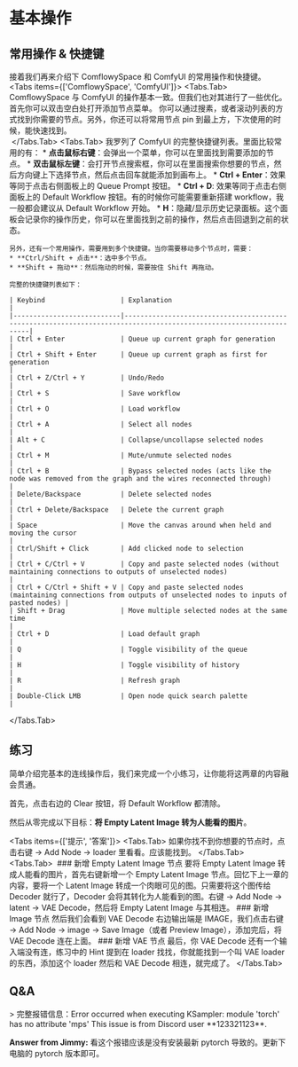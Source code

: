 
# 基本操作

## 常用操作 & 快捷键

接着我们再来介绍下 ComflowySpace 和 ComfyUI 的常用操作和快捷键。
<Tabs items={['ComflowySpace', 'ComfyUI']}>
  <Tabs.Tab>
    ComflowySpace 与 ComfyUI 的操作基本一致。但我们也对其进行了一些优化。首先你可以双击空白处打开添加节点菜单。
    你可以通过搜素，或者滚动列表的方式找到你需要的节点。另外，你还可以将常用节点 pin 到最上方，下次使用的时候，能快速找到。
    <br/>
    <PhotoProvider>
      <PhotoView src="/comfyui-foundation/008.png">
        <img src="/comfyui-foundation/008.png" alt="" className='rounded-lg'/>
      </PhotoView>
    </PhotoProvider>
  </Tabs.Tab>
  <Tabs.Tab>
    我罗列了 ComfyUI 的完整快捷键列表。里面比较常用的有：
    * **点击鼠标右键**：会弹出一个菜单，你可以在里面找到需要添加的节点。
    * **双击鼠标左键**：会打开节点搜索框，你可以在里面搜索你想要的节点，然后方向键上下选择节点，然后点击回车就能添加到画布上。
    * **Ctrl + Enter**：效果等同于点击右侧面板上的 Queue Prompt 按钮。
    * **Ctrl + D**: 效果等同于点击右侧面板上的 Default Workflow 按钮。有的时候你可能需要重新搭建 workflow，我一般都会建议从 Default Workflow 开始。
    * **H**：隐藏/显示历史记录面板。这个面板会记录你的操作历史，你可以在里面找到之前的操作，然后点击回退到之前的状态。

    另外，还有一个常用操作，需要用到多个快捷键。当你需要移动多个节点时，需要：
    * **Ctrl/Shift + 点击**：选中多个节点。
    * **Shift + 拖动**：然后拖动的时候，需要按住 Shift 再拖动。

    完整的快捷键列表如下：

    | Keybind                   | Explanation                                                                                                        |
    |---------------------------|--------------------------------------------------------------------------------------------------------------------|
    | Ctrl + Enter              | Queue up current graph for generation                                                                              |
    | Ctrl + Shift + Enter      | Queue up current graph as first for generation                                                                     |
    | Ctrl + Z/Ctrl + Y         | Undo/Redo                                                                                                          |
    | Ctrl + S                  | Save workflow                                                                                                      |
    | Ctrl + O                  | Load workflow                                                                                                      |
    | Ctrl + A                  | Select all nodes                                                                                                   |
    | Alt + C                   | Collapse/uncollapse selected nodes                                                                                 |
    | Ctrl + M                  | Mute/unmute selected nodes                                                                                         |
    | Ctrl + B                  | Bypass selected nodes (acts like the node was removed from the graph and the wires reconnected through)            |
    | Delete/Backspace          | Delete selected nodes                                                                                              |
    | Ctrl + Delete/Backspace   | Delete the current graph                                                                                           |
    | Space                     | Move the canvas around when held and moving the cursor                                                             |
    | Ctrl/Shift + Click        | Add clicked node to selection                                                                                      |
    | Ctrl + C/Ctrl + V         | Copy and paste selected nodes (without maintaining connections to outputs of unselected nodes)                     |
    | Ctrl + C/Ctrl + Shift + V | Copy and paste selected nodes (maintaining connections from outputs of unselected nodes to inputs of pasted nodes) |
    | Shift + Drag              | Move multiple selected nodes at the same time                                                                      |
    | Ctrl + D                  | Load default graph                                                                                                 |
    | Q                         | Toggle visibility of the queue                                                                                     |
    | H                         | Toggle visibility of history                                                                                       |
    | R                         | Refresh graph                                                                                                      |
    | Double-Click LMB          | Open node quick search palette                                                                                     |
  </Tabs.Tab>
</Tabs>


## 练习

简单介绍完基本的连线操作后，我们来完成一个小练习，让你能将这两章的内容融会贯通。

首先，点击右边的 Clear 按钮，将 Default Workflow 都清除。

然后从零完成以下目标：**将 Empty Latent Image 转为人能看的图片**。

<Tabs items={['提示', '答案']}>
  <Tabs.Tab>
    如果你找不到你想要的节点时，点击右键 → Add Node → loader 里看看。应该能找到。
  </Tabs.Tab>
  <Tabs.Tab>
    <PhotoProvider>
      <PhotoView src="/comfyui-foundation/004.png">
        <img src="/comfyui-foundation/004.png" alt="" className='rounded-lg'/>
      </PhotoView>
    </PhotoProvider>
    <Steps>
      ### 新增 Empty Latent Image 节点
      要将 Empty Latent Image 转成人能看的图片，首先右键新增一个 Empty Latent Image 节点。回忆下上一章的内容，要将一个 Latent Image 转成一个肉眼可见的图。只需要将这个图传给 Decoder 就行了，Decoder 会将其转化为人能看到的图。右键 → Add Node → latent → VAE Decode，然后将 Empty Latent Image 与其相连。
      ### 新增 Image 节点
      然后我们会看到 VAE Decode 右边输出端是 IMAGE，我们点击右键 → Add Node → image → Save Image（或者 Preview Image），添加完后，将 VAE Decode 连在上面。
      ### 新增 VAE 节点
      最后，你 VAE Decode 还有一个输入端没有连，练习中的 Hint 提到在 loader 找找，你就能找到一个叫 VAE loader 的东西，添加这个 loader 然后和 VAE Decode 相连，就完成了。
    </Steps>
  </Tabs.Tab>
</Tabs>

## Q&A 

<FAQBox title="运行基础 workflow 时，KSampler 报错该怎么办？">
  > 完整报错信息：Error occurred when executing KSampler: module 'torch' has no attribute 'mps'
  This issue is from Discord user **123321123**.

  **Answer from Jimmy:**
  看这个报错应该是没有安装最新 pytorch 导致的。更新下电脑的 pytorch 版本即可。
</FAQBox>

<Subscribe />
